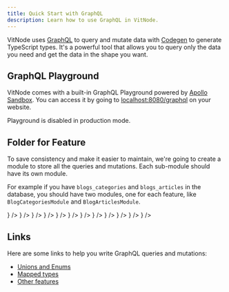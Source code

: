 ```yaml
---
title: Quick Start with GraphQL
description: Learn how to use GraphQL in VitNode.
---
```


VitNode uses [GraphQL](https://graphql.org/) to query and mutate data with [Codegen](https://the-guild.dev/graphql/codegen) to generate TypeScript types. It's a powerful tool that allows you to query only the data you need and get the data in the shape you want.

## GraphQL Playground

VitNode comes with a built-in GraphQL Playground powered by [Apollo Sandbox](https://www.apollographql.com/docs/graphos/explorer/sandbox/). You can access it by going to [localhost:8080/graphql](http://localhost:8080/graphql) on your website.


<Callout title="Production" type="warn">
  Playground is disabled in production mode.
</Callout>

## Folder for Feature

To save consistency and make it easier to maintain, we're going to create a module to store all the queries and mutations. Each sub-module should have its own module.

For example if you have `blogs_categories` and `blogs_articles` in the database, you should have two modules, one for each feature, like `BlogCategoriesModule` and `BlogArticlesModule`.


<Files>
  <Folder name="backend" defaultOpen>
    <Folder name="src" defaultOpen>
      <Folder name="plugins" defaultOpen>
        <Folder name="blog" defaultOpen>
          <Folder name="categories" defaultOpen>
            <Folder name="show" defaultOpen>
              <File
                name="show.resolver.ts"
                icon={<SendIcon className="text-primary" />}
              />
              <File
                name="show.service.ts"
                icon={<HandPlatterIcon className="text-primary" />}
              />
              <File
                name="show.module.ts"
                icon={<PackageIcon className="text-primary" />}
              />
            </Folder>
            <Folder name="edit" defaultOpen>
              <File
                name="edit.resolver.ts"
                icon={<SendIcon className="text-primary" />}
              />
              <File
                name="edit.service.ts"
                icon={<HandPlatterIcon className="text-primary" />}
              />
              <File
                name="edit.module.ts"
                icon={<PackageIcon className="text-primary" />}
              />
            </Folder>
            <File
              name="categories.module.ts"
              icon={<PackageIcon className="text-primary" />}
            />
          </Folder>
          <Folder name="articles" defaultOpen>
            <Folder name="show" defaultOpen>
              <File
                name="show.resolver.ts"
                icon={<SendIcon className="text-primary" />}
              />
              <File
                name="show.service.ts"
                icon={<HandPlatterIcon className="text-primary" />}
              />
              <File
                name="show.module.ts"
                icon={<PackageIcon className="text-primary" />}
              />
            </Folder>
            <File
              name="articles.module.ts"
              icon={<PackageIcon className="text-primary" />}
            />
          </Folder>
          <File
            name="blog.module.ts"
            icon={<PackageIcon className="text-primary" />}
          />
        </Folder>
      </Folder>
    </Folder>
  </Folder>
</Files>

## Links

Here are some links to help you write GraphQL queries and mutations:

- [Unions and Enums](https://docs.nestjs.com/graphql/unions-and-enums)
- [Mapped types](https://docs.nestjs.com/graphql/mapped-types)
- [Other features](https://docs.nestjs.com/graphql/other-features)

